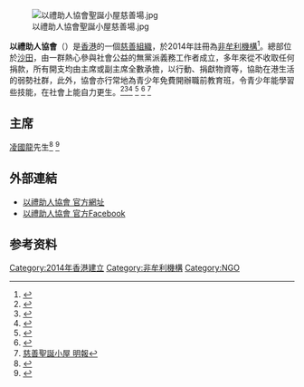 [[File:以禮助人協會聖誕小屋慈善場.jpg|thumb]]


'''以禮助人協會'''（{{lang-en|'''Courtesy for Good Association'''}}）是[[香港|香港]]的一個[[慈善組織|慈善組織]]，於2014年註冊為[[非牟利機構|非牟利機構]]<ref name="Early Light">{{Cite web |url=https://hk.entertainment.appledaily.com/entertainment/daily/article/20170610/20050670 |title=蘋果日報 |accessdate=2018-06-01 |archive-date=2019-02-22 |archive-url=https://web.archive.org/web/20190222124425/https://hk.entertainment.appledaily.com/entertainment/daily/article/20170610/20050670 |dead-url=no }}</ref>。總部位於[[沙田_(香港)|沙田]]，由一群熱心參與社會公益的無黨派義務工作者成立，多年來從不收取任何捐款，所有開支均由主席或副主席全數承擔，以行動、捐獻物資等，協助在港生活的弱勢社群，此外，協會亦行常地為青少年免費開辦職前教育班，令青少年能學習些技能，在社會上能自力更生。<ref name="Early">{{Cite web |url=http://www.stars-hk.com/2016/06/11/%e9%9b%b7%e6%99%b4%e9%9b%af%e5%87%ba%e5%b8%ad%e4%bb%a5%e7%a6%ae%e5%8a%a9%e4%ba%ba%e5%8d%94%e6%9c%83%e6%84%9b%e5%bf%83%e7%b2%bd%e6%b4%bb%e5%8b%95-%e8%88%87%e6%98%8e%e6%84%9b%e6%a8%82%e5%81%a5%e5%b7%a5/ |title=以禮助人協會愛心粽活動與明愛樂健工場學員提早共度瑞午節 |accessdate=2016-12-07 |archive-date=2016-12-23 |archive-url=https://web.archive.org/web/20161223163007/http://www.stars-hk.com/2016/06/11/%e9%9b%b7%e6%99%b4%e9%9b%af%e5%87%ba%e5%b8%ad%e4%bb%a5%e7%a6%ae%e5%8a%a9%e4%ba%ba%e5%8d%94%e6%9c%83%e6%84%9b%e5%bf%83%e7%b2%bd%e6%b4%bb%e5%8b%95-%e8%88%87%e6%98%8e%e6%84%9b%e6%a8%82%e5%81%a5%e5%b7%a5/ |dead-url=no }}</ref><ref name="Ear">{{Cite web |url=http://www.stars-hk.com/2016/04/20/%e7%9c%be%e8%97%9d%e4%ba%ba%e7%82%ba%e6%85%88%e5%96%84%e9%b4%a8%e8%84%b7%e6%b4%b2%e5%a4%a7%e8%a1%97%e6%84%9b%e5%bf%83%e6%b4%be%e7%b1%b3/ |title=慈善愛心派米活動 |accessdate=2016-12-07 |archive-date=2016-12-23 |archive-url=https://web.archive.org/web/20161223174332/http://www.stars-hk.com/2016/04/20/%e7%9c%be%e8%97%9d%e4%ba%ba%e7%82%ba%e6%85%88%e5%96%84%e9%b4%a8%e8%84%b7%e6%b4%b2%e5%a4%a7%e8%a1%97%e6%84%9b%e5%bf%83%e6%b4%be%e7%b1%b3/ |dead-url=no }}</ref><ref name="E">{{Cite web |url=http://www.cdf.gov.hk/sc/activities/wn_recent13.html |title=勞工及福利局政府刊物 |accessdate=2018-06-01 |archive-date=2018-06-12 |archive-url=https://web.archive.org/web/20180612220251/http://www.cdf.gov.hk/sc/activities/wn_recent13.html |dead-url=no }}</ref>
<ref name="K">{{Cite web |url=http://m.sina.com.hk/news/article/20161218/3/28/49/%E8%96%9B%E5%87%B1%E7%90%AA%E8%A6%AA%E7%AD%86%E7%B9%AA%E7%95%AB%E8%81%96%E8%AA%95%E5%8D%A1%E9%80%81%E5%B0%8F%E6%9C%8B%E5%8F%8B-6688331.html?cf=hp |title=薛凱琪為以禮助人協會親筆繪畫聖誕卡送小朋友 |access-date=2019-12-24 |archive-url=https://web.archive.org/web/20190222124427/https://m.sina.com.hk/news/article/20161218/3/28/49/%E8%96%9B%E5%87%B1%E7%90%AA%E8%A6%AA%E7%AD%86%E7%B9%AA%E7%95%AB%E8%81%96%E8%AA%95%E5%8D%A1%E9%80%81%E5%B0%8F%E6%9C%8B%E5%8F%8B-6688331.html?cf=hp |archive-date=2019-02-22 |dead-url=yes }}</ref>
<ref name="s">{{Cite web |url=http://mail.lkyms.edu.hk/~websites/%E6%B1%82%E6%81%A9%E5%AE%B6%E6%9B%B8/2016-12-16.pdf |title=校刊 |accessdate=2017-04-19 |archive-date=2017-04-19 |archive-url=https://web.archive.org/web/20170419194800/http://mail.lkyms.edu.hk/~websites/%E6%B1%82%E6%81%A9%E5%AE%B6%E6%9B%B8/2016-12-16.pdf |dead-url=yes }}</ref>
<ref name="Ming">[https://m.mingpao.com/ldy/hotpick3.php?nodeid=1480673329029&issue=20161203 慈善聖誕小屋 明報]</ref>

==主席==
[[凌國龍|凌國龍]]先生<ref name="Moon">{{Cite web |url=https://hk.sports.appledaily.com/sports/daily/article/20170926/20163968 |title=中秋慈善活動影片 蘋果日報 |accessdate=2018-06-01 |archive-date=2019-02-22 |archive-url=https://web.archive.org/web/20190222124425/https://hk.sports.appledaily.com/sports/daily/article/20170926/20163968 |dead-url=no }}</ref>
<ref name="gov1">{{Cite web |url=http://www.cdf.gov.hk/tc/activities/ceremony7.html |title=兒童發展基金 |accessdate=2018-06-01 |archive-date=2018-06-13 |archive-url=https://web.archive.org/web/20180613000902/http://www.cdf.gov.hk/tc/activities/ceremony7.html |dead-url=no }}</ref>

==外部連結==
*[http://www.courtesy4good.org 以禮助人協會 官方網址]{{Wayback|url=http://www.courtesy4good.org/ |date=20181214070636 }}
*[https://m.facebook.com/courtesy4good/?ref=ts&fref=ts 以禮助人協會 官方Facebook]{{Wayback|url=https://m.facebook.com/courtesy4good/?ref=ts&fref=ts |date=20190222124425 }}


==参考资料==
{{reflist}}
[[Category:2014年香港建立|Category:2014年香港建立]]
[[Category:非牟利機構|Category:非牟利機構]]
[[Category:NGO|Category:NGO]]
{{HK-soc-stub}}